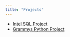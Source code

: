 ```yaml
---
title: "Projects"
---
```


* [Intel SQL Project](IntelProject_Sheet.pdf)
* [Grammys Python Project](Grammys_Student.ipynb)

